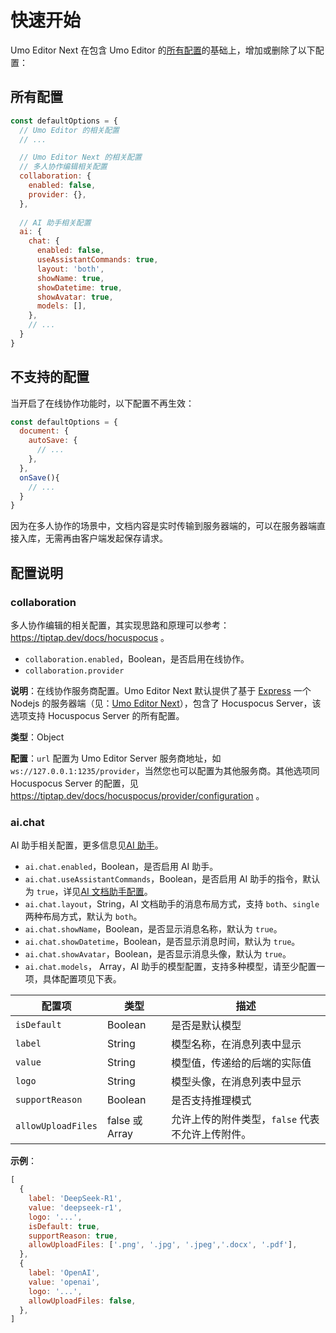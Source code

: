 # 快速开始

Umo Editor Next 在包含 Umo Editor 的[所有配置](../options/default)的基础上，增加或删除了以下配置：

## 所有配置
``` js
const defaultOptions = {
  // Umo Editor 的相关配置
  // ...

  // Umo Editor Next 的相关配置
  // 多人协作编辑相关配置
  collaboration: {
    enabled: false,
    provider: {},
  },
  
  // AI 助手相关配置
  ai: {
    chat: {
      enabled: false,
      useAssistantCommands: true,
      layout: 'both',
      showName: true,
      showDatetime: true,
      showAvatar: true,
      models: [],
    },
    // ...
  }
}
```

## 不支持的配置

当开启了在线协作功能时，以下配置不再生效：

``` js
const defaultOptions = {
  document: {
    autoSave: {
      // ...
    },
  },
  onSave(){
    // ...
  }
}
```

因为在多人协作的场景中，文档内容是实时传输到服务器端的，可以在服务器端直接入库，无需再由客户端发起保存请求。



## 配置说明

### collaboration

多人协作编辑的相关配置，其实现思路和原理可以参考：https://tiptap.dev/docs/hocuspocus 。

- `collaboration.enabled`，Boolean，是否启用在线协作。
- `collaboration.provider`

**说明**：在线协作服务商配置。Umo Editor Next 默认提供了基于 [Express](https://expressjs.com/?hl=zh-CN) 一个 Nodejs 的服务器端（见：[Umo Editor Next](../server)），包含了 Hocuspocus Server，该选项支持 Hocuspocus Server 的所有配置。

**类型**：Object

**配置**：`url` 配置为 Umo Editor Server 服务商地址，如 `ws://127.0.0.1:1235/provider`，当然您也可以配置为其他服务商。其他选项同 Hocuspocus Server 的配置，见 https://tiptap.dev/docs/hocuspocus/provider/configuration 。

### ai.chat
AI 助手相关配置，更多信息见[AI 助手](../ai)。

- `ai.chat.enabled`，Boolean，是否启用 AI 助手。
- `ai.chat.useAssistantCommands`，Boolean，是否启用 AI 助手的指令，默认为 `true`，详见[AI 文档助手配置](../options/ai#aiassistantcommands)。
- `ai.chat.layout`，String，AI 文档助手的消息布局方式，支持 `both`、`single` 两种布局方式，默认为 `both`。
- `ai.chat.showName`，Boolean，是否显示消息名称，默认为 `true`。
- `ai.chat.showDatetime`，Boolean，是否显示消息时间，默认为 `true`。
- `ai.chat.showAvatar`，Boolean，是否显示消息头像，默认为 `true`。
- `ai.chat.models`， Array，AI 助手的模型配置，支持多种模型，请至少配置一项，具体配置项见下表。

| 配置项 | 类型 | 描述 |
| --- | --- | --- |
| `isDefault`| Boolean | 是否是默认模型 |
| `label`| String | 模型名称，在消息列表中显示 |
| `value` | String | 模型值，传递给的后端的实际值 |
| `logo` | String | 模型头像，在消息列表中显示|
| `supportReason` | Boolean | 是否支持推理模式 |
| `allowUploadFiles`| false 或 Array | 允许上传的附件类型，`false` 代表不允许上传附件。|

**示例**：
```js
[
  {
    label: 'DeepSeek-R1',
    value: 'deepseek-r1',
    logo: '...',
    isDefault: true,
    supportReason: true,
    allowUploadFiles: ['.png', '.jpg', '.jpeg','.docx', '.pdf'],
  },
  {
    label: 'OpenAI',
    value: 'openai',
    logo: '...',
    allowUploadFiles: false,
  },
]
```
